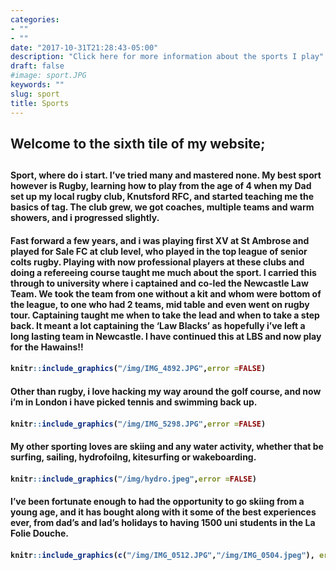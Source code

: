 ```yaml
---
categories:
- ""
- ""
date: "2017-10-31T21:28:43-05:00"
description: "Click here for more information about the sports I play"
draft: false
#image: sport.JPG
keywords: ""
slug: sport
title: Sports
---
```


<h2> Welcome to the sixth tile of my website; <h2>


<h4> Sport, where do i start. I've tried many and mastered none. My best sport however is Rugby, learning how to play from the age of 4 when my Dad set up my local rugby club, Knutsford RFC, and started teaching me the basics of tag. The club grew, we got coaches, multiple teams and warm showers, and i progressed slightly. <h4>

<h4> Fast forward a few years, and i was playing first XV at St Ambrose and played for Sale FC at club level, who played in the top league of senior colts rugby. Playing with now professional players at these clubs and doing a refereeing course taught me much about the sport. I carried this through to university where i captained and co-led the Newcastle Law Team. We took the team from one without a kit and whom were bottom of the league, to one who had 2 teams, mid table and even went on rugby tour. Captaining taught me when to take the lead and when to take a step back. It meant a lot captaining the 'Law Blacks' as hopefully i've left a long lasting team in Newcastle. I have continued this at LBS and now play for the Hawains!! <h4>

```r
knitr::include_graphics("/img/IMG_4892.JPG",error =FALSE)
```

<h4> Other than rugby, i love hacking my way around the golf course, and now i'm in London i have picked tennis and swimming back up. <h4>

```r
knitr::include_graphics("/img/IMG_5298.JPG",error =FALSE)

```

<h4> My other sporting loves are skiing and any water activity, whether that be surfing, sailing, hydrofoilng, kitesurfing or wakeboarding. <h4>

```r

knitr::include_graphics("/img/hydro.jpeg",error =FALSE)
```

<h4> I've been fortunate enough to had the opportunity to go skiing from a young age, and it has bought along with it some of the best experiences ever, from dad's and lad's holidays to having 1500 uni students in the La Folie Douche. <h4>

```r
knitr::include_graphics(c("/img/IMG_0512.JPG","/img/IMG_0504.jpeg"), error =FALSE)
```






